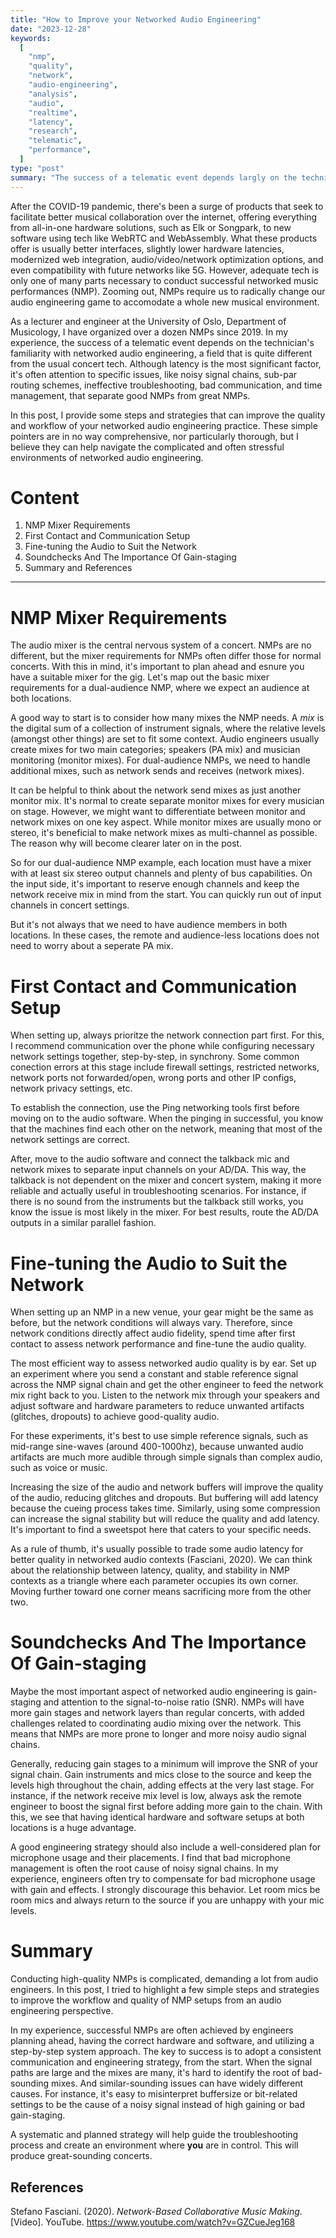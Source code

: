 ```yaml
---
title: "How to Improve your Networked Audio Engineering"
date: "2023-12-28"
keywords:
  [
    "nmp",
    "quality",
    "network",
    "audio-engineering",
    "analysis",
    "audio",
    "realtime",
    "latency",
    "research",
    "telematic",
    "performance",
  ]
type: "post"
summary: "The success of a telematic event depends largly on the technician's familiarity with networked audio engineering, a field that is very different from usual concert tech. In this post, I share some steps and strategies that can help improve your networked audio engineering practice."
---
```


After the COVID-19 pandemic, there's been a surge of products that seek to facilitate better musical collaboration over the internet, offering everything from all-in-one hardware solutions, such as <MyLink href="https://elk.audio">Elk</MyLink> or <MyLink href="https://www.songpark.com/company">Songpark</MyLink>, to new software using tech like <MyLink href="https://webrtc.org/">WebRTC</MyLink> and WebAssembly. What these products offer is usually better interfaces, slightly lower hardware latencies, modernized web integration, audio/video/network optimization options, and even compatibility with future networks like 5G. However, adequate tech is only one of many parts necessary to conduct successful networked music performances (NMP). Zooming out, NMPs require us to radically change our audio engineering game to accomodate a whole new musical environment.

As a lecturer and engineer at the University of Oslo, Department of Musicology, I have organized over a dozen NMPs since 2019. In my experience, the success of a telematic event depends on the technician's familiarity with networked audio engineering, a field that is quite different from the usual concert tech. Although latency is the most significant factor, it's often attention to specific issues, like noisy signal chains, sub-par routing schemes, ineffective troubleshooting, bad communication, and time management, that separate good NMPs from great NMPs.

In this post, I provide some steps and strategies that can improve the quality and workflow of your networked audio engineering practice. These simple pointers are in no way comprehensive, nor particularly thorough, but I believe they can help navigate the complicated and often stressful environments of networked audio engineering.

# Content

1. <MyLink href="#nmp-mixer-requirements">NMP Mixer Requirements</MyLink>
2. <MyLink href="#first-contact-and-communication-setup">
     First Contact and Communication Setup
   </MyLink>
3. <MyLink href="#fine-tuning-the-audio-to-suit-the-network">
     Fine-tuning the Audio to Suit the Network
   </MyLink>
4. <MyLink href="#soundchecks-and-the-importance-of-gain-staging">
     Soundchecks And The Importance Of Gain-staging
   </MyLink>
5. <MyLink href="#summary-and-references">Summary and References</MyLink>

---

# NMP Mixer Requirements

The audio mixer is the central nervous system of a concert. NMPs are no different, but the mixer requirements for NMPs often differ those for normal concerts. With this in mind, it's important to plan ahead and esnure you have a suitable mixer for the gig. Let's map out the basic mixer requirements for a dual-audience NMP, where we expect an audience at both locations.

A good way to start is to consider how many mixes the NMP needs. A _mix_ is the digital sum of a collection of instrument signals, where the relative levels (amongst other things) are set to fit some context. Audio engineers usually create mixes for two main categories; speakers (PA mix) and musician monitoring (monitor mixes). For dual-audience NMPs, we need to handle additional mixes, such as network sends and receives (network mixes).

It can be helpful to think about the network send mixes as just another monitor mix. It's normal to create separate monitor mixes for every musician on stage. However, we might want to differentiate between monitor and network mixes on one key aspect. While monitor mixes are usually mono or stereo, it's beneficial to make network mixes as multi-channel as possible. The reason why will become clearer later on in the post.

<MyImage
  src="nmp-quality-mixer-req.png"
  alt="diagram showing how many mixes a basic dual-audience NMP would need."
  caption="As opposed to normal concerts, NMP audio engineers have to manage and incorporate more mixes into their workflow."
/>

So for our dual-audience NMP example, each location must have a mixer with at least six stereo output channels and plenty of bus capabilities. On the input side, it's important to reserve enough channels and keep the network receive mix in mind from the start. You can quickly run out of input channels in concert settings.

But it's not always that we need to have audience members in both locations. In these cases, the remote and audience-less locations does not need to worry about a seperate PA mix.

# First Contact and Communication Setup

When setting up, always prioritze the network connection part first. For this, I recommend communication over the phone while configuring necessary network settings together, step-by-step, in synchrony. Some common conection errors at this stage include firewall settings, restricted networks, network ports not forwarded/open, wrong ports and other IP configs, network privacy settings, etc.

To establish the connection, use the Ping networking tools first before moving on to the audio software. When the pinging in successful, you know that the machines find each other on the network, meaning that most of the network settings are correct.

<MyImage
  src="nmp-quality-laptop.png"
  alt="diagram showing how to connect talkback, network mixes via an AD/DA to the network."
  caption="Connect the talkback and network send channels in parallel through a good audio interface for a stable and effective communication system."
/>

After, move to the audio software and connect the talkback mic and network mixes to separate input channels on your AD/DA. This way, the talkback is not dependent on the mixer and concert system, making it more reliable and actually useful in troubleshooting scenarios. For instance, if there is no sound from the instruments but the talkback still works, you know the issue is most likely in the mixer. For best results, route the AD/DA outputs in a similar parallel fashion.

# Fine-tuning the Audio to Suit the Network

When setting up an NMP in a new venue, your gear might be the same as before, but the network conditions will always vary. Therefore, since network conditions directly affect audio fidelity, spend time after first contact to assess network performance and fine-tune the audio quality.

The most efficient way to assess networked audio quality is by ear. Set up an experiment where you send a constant and stable reference signal across the NMP signal chain and get the other engineer to feed the network mix right back to you. Listen to the network mix through your speakers and adjust software and hardware parameters to reduce unwanted artifacts (glitches, dropouts) to achieve good-quality audio.

For these experiments, it's best to use simple reference signals, such as mid-range sine-waves (around 400-1000hz), because unwanted audio artifacts are much more audible through simple signals than complex audio, such as voice or music.

<MyImage
  src="nmp-quality-quality-check.png"
  alt="diagram showing how to send a reference signal through your entire NMP chain to monitor the audio (and network) quality."
  caption="Send a reference signal through your entire NMP chain to monitor the audio (and network) quality."
/>

Increasing the size of the audio and network buffers will improve the quality of the audio, reducing glitches and dropouts. But buffering will add latency because the cueing process takes time. Similarly, using some compression can increase the signal stability but will reduce the quality and add latency. It's important to find a sweetspot here that caters to your specific needs.

As a rule of thumb, it's usually possible to trade some audio latency for better quality in networked audio contexts (Fasciani, 2020). We can think about the relationship between latency, quality, and stability in NMP contexts as a triangle where each parameter occupies its own corner. Moving further toward one corner means sacrificing more from the other two.

# Soundchecks And The Importance Of Gain-staging

Maybe the most important aspect of networked audio engineering is gain-staging and attention to the signal-to-noise ratio (SNR). NMPs will have more gain stages and network layers than regular concerts, with added challenges related to coordinating audio mixing over the network. This means that NMPs are more prone to longer and more noisy audio signal chains.

<MyImage
  src="nmp-quality-gain-diagram.png"
  alt="diagram showing how gaining signals with different incoming levels will result."
  caption="Applying more gain to incoming signals where the levels are too low will not improve the SNR. Similarly, if the incoming signals are too hot, reducing the level/gain will not improve signal quality. Image courtesy of https://admiralbumblebee.com/."
/>

Generally, reducing gain stages to a minimum will improve the SNR of your signal chain. Gain instruments and mics close to the source and keep the levels high throughout the chain, adding effects at the very last stage. For instance, if the network receive mix level is low, always ask the remote engineer to boost the signal first before adding more gain to the chain. With this, we see that having identical hardware and software setups at both locations is a huge advantage.

A good engineering strategy should also include a well-considered plan for microphone usage and their placements. I find that bad microphone management is often the root cause of noisy signal chains. In my experience, engineers often try to compensate for bad microphone usage with gain and effects. I strongly discourage this behavior. Let room mics be room mics and always return to the source if you are unhappy with your mic levels.

# Summary

Conducting high-quality NMPs is complicated, demanding a lot from audio engineers. In this post, I tried to highlight a few simple steps and strategies to improve the workflow and quality of NMP setups from an audio engineering perspective.

In my experience, successful NMPs are often achieved by engineers planning ahead, having the correct hardware and software, and utilizing a step-by-step system approach. The key to success is to adopt a consistent communication and engineering strategy, from the start. When the signal paths are large and the mixes are many, it's hard to identify the root of bad-sounding mixes. And similar-sounding issues can have widely different causes. For instance, it's easy to misinterpret buffersize or bit-related settings to be the cause of a noisy signal instead of high gaining or bad gain-staging.

A systematic and planned strategy will help guide the troubleshooting process and create an environment where **you** are in control. This will produce great-sounding concerts.

## References

Stefano Fasciani. (2020). _Network-Based Collaborative Music Making_. [Video]. YouTube. https://www.youtube.com/watch?v=GZCueJeg168
